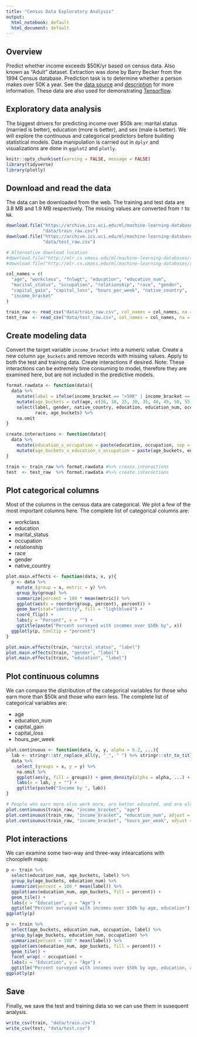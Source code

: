 ```yaml
---
title: "Census Data Exploratory Analysis"
output:
  html_notebook: default
  html_document: default
---
```


## Overview

Predict whether income exceeds \$50K/yr based on census data. Also known as "Adult" dataset. Extraction was done by Barry Becker from the 1994 Census database. Prediction task is to determine whether a person makes over 50K a year. See the [data source](https://archive.ics.uci.edu/ml/datasets/Census+Income) and [description](https://archive.ics.uci.edu/ml/machine-learning-databases/adult/adult.names) for more information. These data are also used for demonstrating [Tensorflow](https://www.tensorflow.org/tutorials/wide).

## Exploratory data analysis

The biggest drivers for predicting income over \$50k are: marital status (married is better), education (more is better), and sex (male is better). We will explore the continuous and categorical predictors before building statistical models. Data manipulation is carried out in `dplyr` and visualizations are done in `ggplot2` and `plotly`.

```r
knitr::opts_chunk$set(warning = FALSE, message = FALSE)
library(tidyverse)
library(plotly)
```

## Download and read the data

The data can be downloaded from the web. The training and test data are 3.8 MB and 1.9 MB respectively. The missing values are converted from `?` to `NA`.

```r
download.file("https://archive.ics.uci.edu/ml/machine-learning-databases/adult/adult.data",
              "data/train_raw.csv")
download.file("https://archive.ics.uci.edu/ml/machine-learning-databases/adult/adult.test", 
              "data/test_raw.csv")
```

```r
# Alternative download location
#download.file("http://mlr.cs.umass.edu/ml/machine-learning-databases/adult/adult.data", "data/train_raw.csv")
#download.file("http://mlr.cs.umass.edu/ml/machine-learning-databases/adult/adult.test", "data/test_raw.csv")
```

```r
col_names = c(
  "age", "workclass", "fnlwgt", "education", "education_num",
  "marital_status", "occupation", "relationship", "race", "gender",
  "capital_gain", "capital_loss", "hours_per_week", "native_country",
  "income_bracket"
)

train_raw <- read_csv("data/train_raw.csv", col_names = col_names, na = "?")
test_raw  <- read_csv("data/test_raw.csv", col_names = col_names, na = "?", skip = 1)
```

## Create modeling data

Convert the target variable `income_bracket` into a numeric value. Create a new column `age_buckets` and remove records with missing values. Apply to both the test and training data. Create interactions if desired. Note: These interactions can be extremely time consuming to model, therefore they are examined here, but are not included in the predictive models.

```r
format.rawdata <- function(data){
  data %>%
    mutate(label = ifelse(income_bracket == ">50K" | income_bracket == ">50K.", 1, 0)) %>%
    mutate(age_buckets = cut(age, c(16, 18, 25, 30, 35, 40, 45, 50, 55, 60, 65, 90))) %>%
    select(label, gender, native_country, education, education_num, occupation, workclass, marital_status, 
           race, age_buckets) %>%
    na.omit
}

create.interactions <- function(data){
  data %>%
    mutate(education_x_occupation = paste(education, occupation, sep = ":")) %>%
    mutate(age_buckets_x_education_x_occupation = paste(age_buckets, education, occupation, sep = ":"))
}

train <- train_raw %>% format.rawdata #%>% create.interactions
test  <- test_raw  %>% format.rawdata #%>% create.interactions
```

## Plot categorical columns

Most of the columns in the census data are categorical. We plot a few of the most important columns here. The complete list of categorical columns are:

* workclass
* education
* marital_status
* occupation
* relationship
* race
* gender
* native_country

```r
plot.main.effects <- function(data, x, y){
  p <- data %>%
    mutate_(group = x, metric = y) %>%
    group_by(group) %>%
    summarize(percent = 100 * mean(metric)) %>%
    ggplot(aes(x = reorder(group, percent), percent)) +
    geom_bar(stat="identity", fill = "lightblue4") +
    coord_flip() +
    labs(y = "Percent", x = "") +
    ggtitle(paste("Percent surveyed with incomes over $50k by", x))
  ggplotly(p, tooltip = "percent")
}

plot.main.effects(train, "marital_status", "label")
plot.main.effects(train, "gender", "label")
plot.main.effects(train, "education", "label")
```

## Plot continuous columns

We can compare the distribution of the categorical variables for those who earn more than \$50k and those who earn less. The complete list of categorical variables are:

* age
* education_num
* capital_gain
* capital_loss
* hours_per_week

```r
plot.continuous <- function(data, x, y, alpha = 0.2, ...){ 
  lab <- stringr::str_replace_all(y, "_", " ") %>% stringr::str_to_title(y)
  data %>%
    select_(groups = x, y = y) %>%
    na.omit %>%
    ggplot(aes(y, fill = groups)) + geom_density(alpha = alpha, ...) +
    labs(x = lab, y = "") +
    ggtitle(paste0("Income by ", lab))
}

# People who earn more also work more, are better educated, and are older
plot.continuous(train_raw, "income_bracket", "age")
plot.continuous(train_raw, "income_bracket", "education_num", adjust = 5)
plot.continuous(train_raw, "income_bracket", "hours_per_week", adjust = 5)

```


## Plot interactions

We can examine some two-way and three-way intearcations with choropleth maps:

```r
p <- train %>%
  select(education_num, age_buckets, label) %>%
  group_by(age_buckets, education_num) %>%
  summarize(percent = 100 * mean(label)) %>%
  ggplot(aes(education_num, age_buckets, fill = percent)) +
  geom_tile() +
  labs(x = "Education", y = "Age") +
  ggtitle("Percent surveyed with incomes over $50k by age, education")
ggplotly(p)

p <- train %>%
  select(age_buckets, education_num, occupation, label) %>%
  group_by(age_buckets, education_num, occupation) %>%
  summarize(percent = 100 * mean(label)) %>%
  ggplot(aes(education_num, age_buckets, fill = percent)) +
  geom_tile() +
  facet_wrap( ~ occupation) +
  labs(x = "Education", y = "Age") +
  ggtitle("Percent surveyed with incomes over $50k by age, education, and occupation")
ggplotly(p)

```

## Save

Finally, we save the test and training data so we can use them in susequent analysis.

```r
write_csv(train, "data/train.csv")
write_csv(test, "data/test.csv")
```

